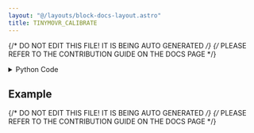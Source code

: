 ```yaml
---
layout: "@/layouts/block-docs-layout.astro"
title: TINYMOVR_CALIBRATE
---
```


{/* DO NOT EDIT THIS FILE! IT IS BEING AUTO GENERATED */}
{/* PLEASE REFER TO THE CONTRIBUTION GUIDE ON THE DOCS PAGE */}


<PythonDocsDisplay docstring={docstring} />

<details>
<summary>Python Code</summary>

```python
from flojoy import flojoy, TextBlob

import can, traceback
from tinymovr.tee import init_tee, destroy_tee
from tinymovr.config import get_bus_config, create_device


@flojoy(deps={"tinymovr": "1.6.2"})
def TINYMOVR_CALIBRATE() -> TextBlob:
    """Discover and calibrate a connected tinymovr BLDC driver through a CANine USB-to-CAN controller.

    Parameters
    ----------
    None

    Returns
    -------
    TextBlob
        Traceback error
    """

    bitrate = 1000000
    params = get_bus_config(["canine", "slcan_disco"])
    params["bitrate"] = bitrate
    tb = ""

    try:
        with can.Bus(**params) as bus:
            init_tee(can.Bus(**params))
            tm = create_device(node_id=1)
            tm.controller.calibrate()
            destroy_tee()
    except:
        tb = traceback.format_exc()

    return TextBlob(text_blob=tb)

```

[Find this Flojoy Block on GitHub](https://github.com/flojoy-ai/blocks/blob/main/blocks/IO/MOTION/MOTOR_DRIVERS/BLDC/TINYMOVR/TINYMOVR_CALIBRATE/TINYMOVR_CALIBRATE.py)

</details>

## Example


<GetHelpWidget />


<AppDisplay app={app} blockName="TINYMOVR_CALIBRATE" client:visible />


<Example />

{/* DO NOT EDIT THIS FILE! IT IS BEING AUTO GENERATED */}
{/* PLEASE REFER TO THE CONTRIBUTION GUIDE ON THE DOCS PAGE */}
